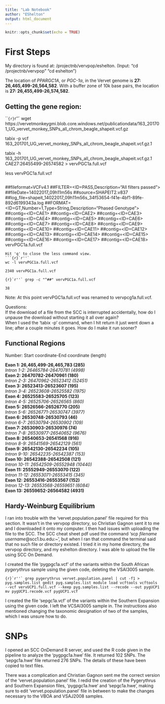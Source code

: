 ```yaml
---
title: "Lab Notebook"
author: "EShelton"
output: html_document
---
```


```r
knitr::opts_chunk$set(echo = TRUE)
```

# First Steps

My directory is found at: /projectnb/vervpop/eshelton. (Input: "cd /projectnb/vervpop" "cd eshelton")

The location of *PPARGC1A*, or *PGC-1α*, in the Vervet genome is **27: 26,465,499-26,564,582**. With a buffer zone of 10k base pairs, the location is **27: 26,455,499-26,574,582**.

## Getting the gene region:

```{r}`r''`
wget https://vervetmonkeygmi.blob.core.windows.net/publicationdata/163_201701_UG_vervet_monkey_SNPs_all_chrom_beagle_shapeit.vcf.gz

tabix -p vcf 163_201701_UG_vervet_monkey_SNPs_all_chrom_beagle_shapeit.vcf.gz.1

tabix -h 163_201701_UG_vervet_monkey_SNPs_all_chrom_beagle_shapeit.vcf.gz.1 CAE27:26455499-26574582 > vervPGC1a.full.vcf

less vervPGC1a.full.vcf
```
```
##fileformat=VCFv4.1
##FILTER=<ID=PASS,Description="All filters passed">
##fileDate=14022017_09h11m56s
##source=SHAPEIT2.v837
##log_file=shapeit_14022017_09h11m56s_34f53654-f41e-4bf1-89fe-892d6199343a.log
##FORMAT=<ID=GT,Number=1,Type=String,Description="Phased Genotype">
##contig=<ID=CAE1>
##contig=<ID=CAE2>
##contig=<ID=CAE3>
##contig=<ID=CAE4>
##contig=<ID=CAE5>
##contig=<ID=CAE6>
##contig=<ID=CAE7>
##contig=<ID=CAE8>
##contig=<ID=CAE9>
##contig=<ID=CAE10>
##contig=<ID=CAE11>
##contig=<ID=CAE12>
##contig=<ID=CAE13>
##contig=<ID=CAE14>
##contig=<ID=CAE15>
##contig=<ID=CAE16>
##contig=<ID=CAE17>
##contig=<ID=CAE18>
vervPGC1a.full.vcf
```
Hit 'q' to close the less command view.
```{r}`r''`
wc -l vervPGC1a.full.vcf
```
```
2340 vervPGC1a.full.vcf
```
```{r}`r''`
grep -c "^##" vervPGC1a.full.vcf
```
```
38  
```

Note: At this point vervPGC1a.full.vcf was renamed to vervpcg1a.full.vcf.

Questions:  
If the download of a file from the SCC is interrupted accidentally, how do I unpause the download without starting it all over again?     
When I used the 'tabix -p' command, when I hit return it just went down a line; after a couple minutes it goes. How do I make it run sooner?  

## Functional Regions

Number: Start coordinate-End coordinate (length)

**Exon 1: 26,465,499-26,465,783 (285)**  
  *Intron 1-2: 26465784-26470781 (4998)*   
**Exon 2: 26470782-26470961 (180)**   
  *Intron 2-3: 26470962-26523412 (52451)*   
**Exon 3: 26523413-26523607 (195)**   
  *Intron 3-4: 26523608-26525582 (1975)*   
**Exon 4: 26525583-26525705 (123)**   
  *Intron 4-5: 26525706-26526565 (860)*   
**Exon 5: 26526566-26526770 (205)**   
  *Intron 5-6: 26526771-26530747 (3977)*   
**Exon 6: 26530748-26530793 (46)**   
  *Intron 6-7: 26530794-26530902 (109)*   
**Exon 7: 26530903-26530976 (74)**   
  *Intron 7-8: 26530977-26540652 (9676)*   
**Exon 8: 26540653-26541568 (916)**    
  *Intron 8-9: 26541569-26542129 (561)*   
**Exon 9: 26542130-26542234 (105)**   
  *Intron 9-10: 26542235-26542387 (153)*   
**Exon 10: 26542388-26542508 (121)**   
  *Intron 10-11: 26542509-26552948 (10440)*   
**Exon 11: 25552949-26553070 (122)**   
  *Intron 11-12: 26553071-26553415 (345)*   
**Exon 12: 26553416-26553567 (152)**   
  *Intron 12-13: 26553568-26559651 (6084)*   
**Exon 13: 26559652-26564582 (4931)**

## Hardy-Weinburg Equilibrium

I ran into trouble with the 'vervet.population.panel' file required for this section. It wasn't in the vervpop directory, so Christian Gagnon sent it to me and I downloaded it onto my computer. I then had issues with uploading the file to the SCC. The SCC cheat sheet pdf used the command 'scp *filename* *username*@scc1.bu.edu:~', but when I ran that command the terminal said that no such file or directory existed. I tried it in my home directory, the vervpop directory, and my eshelton directory. I was able to upload the file using SCC On Demand.

I created the file 'pygpgc1a.vcf' of the variants within the South African *pygerythrus* sample using the given code, deleting the VSAI3005 sample. 

```{r}`r''`
grep pygerythrus vervet.population.panel | cut -f1 > pyg.samples.list
gedit pyg.samples.list
module load vcftools
vcftools --vcf vervUCP1.full.vcf --keep pyg.samples.list --recode --out pygUCP1
mv pygUCP1.recode.vcf pygUCP1.vcf
```

I created the file 'sepgc1a.vcf' of the variants within the Southern Expansion using the given code. I left the VCSAI3005 sample in. The instructions also mentioned changing the taxonomic designation of two of the samples, which I was unsure how to do.

# SNPs

I opened an SCC OnDemand R server, and used the R code given in the pipeline to analyze the 'pygpgc1a.hwe' file. It returned 102 SNPs. The 'sepgc1a.hwe' file returned 276 SNPs. The details of these have been copied to text files. 

There was a complication and Christian Gagnon sent me the correct version of the 'vervet.population.panel' file. I redid the creation of the Pygerythrus and Southern Expansion files, 'pygpgc1a.hwe' and 'sepgc1a.hwe', making sure to edit 'vervet.population.panel' file in between to make the changes necessary to the VBOA and VSAJ2008 samples.
